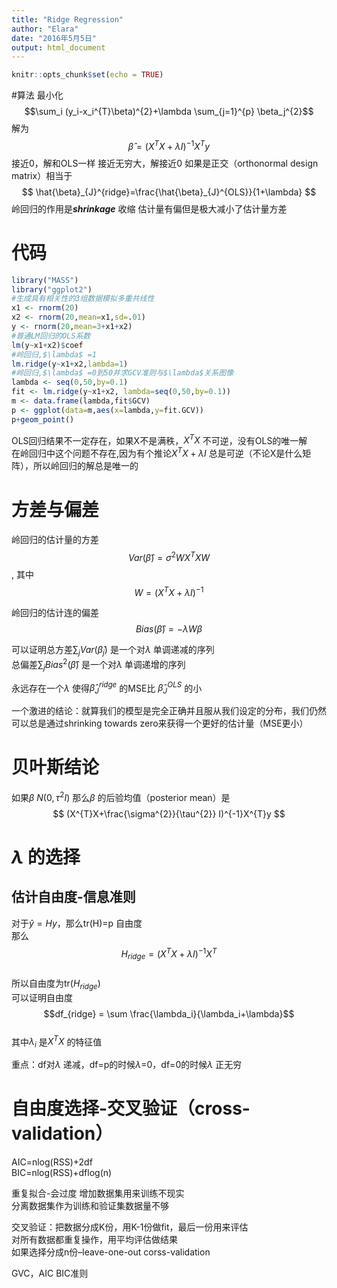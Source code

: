 ```yaml
---
title: "Ridge Regression"
author: "Elara"
date: "2016年5月5日"
output: html_document
---
```


```r
knitr::opts_chunk$set(echo = TRUE)
```

#算法
最小化$$\sum_i (y_i-x_i^{T}\beta)^{2}+\lambda \sum_{j=1}^{p} \beta_j^{2}$$
解为$$\hat{\beta}=(X^{T}X+\lambda I)^{-1}X^{T}y$$
\lambda 接近0，解和OLS一样
\lambda 接近无穷大，解接近0
如果是正交（orthonormal design matrix）相当于
$$
\hat{\beta}_{J}^{ridge}=\frac{\hat{\beta}_{J}^{OLS}}{1+\lambda}
$$
岭回归的作用是***shrinkage*** 收缩
估计量有偏但是极大减小了估计量方差

# 代码
```r
library("MASS")
library("ggplot2")
#生成具有相关性的3组数据模拟多重共线性
x1 <- rnorm(20)
x2 <- rnorm(20,mean=x1,sd=.01)
y <- rnorm(20,mean=3+x1+x2)
#普通LM回归的OLS系数
lm(y~x1+x2)$coef
#岭回归,$\lambda$ =1
lm.ridge(y~x1+x2,lambda=1)
#岭回归,$\lambda$ =0到50并求GCV准则与$\lambda$关系图像
lambda <- seq(0,50,by=0.1)
fit <- lm.ridge(y~x1+x2, lambda=seq(0,50,by=0.1))
m <- data.frame(lambda,fit$GCV) 
p <- ggplot(data=m,aes(x=lambda,y=fit.GCV)) 
p+geom_point()
```     

OLS回归结果不一定存在，如果X不是满秩，$X^{T}X$ 不可逆，没有OLS的唯一解  
在岭回归中这个问题不存在,因为有个推论$X^{T}X+\lambda I$ 总是可逆（不论X是什么矩阵），所以岭回归的解总是唯一的

# 方差与偏差
岭回归的估计量的方差    
$$Var(\hat{\beta})=\sigma ^{2}WX^{T}XW$$ ,
其中
$$W=(X^{T}X+\lambda I)^{-1}$$

岭回归的估计连的偏差
$$Bias(\hat{\beta})=-\lambda W\beta$$

可以证明总方差$\sum_j Var(\hat{\beta}_{j})$ 是一个对$\lambda$ 单调递减的序列  
总偏差$\sum_j Bias^{2}(\hat{\beta})$ 是一个对$\lambda$ 单调递增的序列

永远存在一个$\lambda$ 使得$\hat{\beta}_{J}^{ridge}$ 的MSE比 $\hat{\beta}_{J}^{OLS}$ 的小

一个激进的结论：就算我们的模型是完全正确并且服从我们设定的分布，我们仍然可以总是通过shrinking towards zero来获得一个更好的估计量（MSE更小）

# 贝叶斯结论
如果$\beta ~N(0,\tau^{2}I)$ 那么$\beta$ 的后验均值（posterior mean）是
$$
(X^{T}X+\frac{\sigma^{2}}{\tau^{2}} I)^{-1}X^{T}y
$$

# $\lambda$ 的选择
## 估计自由度-信息准则
对于$\hat{y}=Hy$，那么tr(H)=p 自由度    
那么
$$H_{ridge} =(X^{T}X+\lambda I)^{-1}X^{T}$$       
所以自由度为tr($H_{ridge}$)       
可以证明自由度$$df_{ridge} = \sum \frac{\lambda_i}{\lambda_i+\lambda}$$   
其中$\lambda_i$ 是$X^{T}X$ 的特征值

重点：df对$\lambda$ 递减，df=p的时候$\lambda$=0，df=0的时候$\lambda$ 正无穷

# 自由度选择-交叉验证（cross-validation）
AIC=nlog(RSS)+2df       
BIC=nlog(RSS)+dflog(n)

重复拟合-会过度 
增加数据集用来训练不现实        
分离数据集作为训练和验证集数据量不够

交叉验证：把数据分成K份，用K-1份做fit，最后一份用来评估    
对所有数据都重复操作，用平均评估做结果  
如果选择分成n份--leave-one-out corss-validation 

GVC，AIC BIC准则






